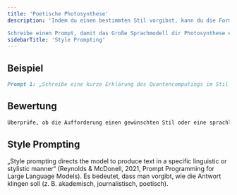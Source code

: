 ```yaml
---
title: 'Poetische Photosynthese'
description: 'Indem du einen bestimmten Stil vorgibst, kann du die Form des Textes definieren (Style Prompting).

Schreibe einen Prompt, damit das Große Sprachmodell dir Photosynthese erklärt. Es soll die Erklärung auf poetische Art machen, beispielsweise in Reimform oder Bildsprache.'
sidebarTitle: 'Style Prompting'
---
```


## Beispiel

```markdown icon="markdown" wrap
Prompt 1: „Schreibe eine kurze Erklärung des Quantencomputings im Stil einer Zeitungsüberschrift.“ Prompt 2: „Erkläre die Photosynthese in einem poetischen Ton.“
```

## Bewertung

```markdown icon="markdown" wrap
Überprüfe, ob die Aufforderung einen gewünschten Stil oder eine sprachliche Form vorgibt.
```

## Style Prompting
„Style prompting directs the model to produce text in a specific linguistic or stylistic manner“ (Reynolds & McDonell, 2021, Prompt Programming for Large Language Models). Es bedeutet, dass man vorgibt, wie die Antwort klingen soll (z. B. akademisch, journalistisch, poetisch).